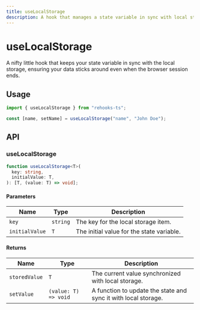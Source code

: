 ```yaml
---
title: useLocalStorage
description: A hook that manages a state variable in sync with local storage, allowing data persistence across browser sessions.
---
```


# useLocalStorage

A nifty little hook that keeps your state variable in sync with the local storage, ensuring your data sticks around even when the browser session ends.

## Usage

```ts
import { useLocalStorage } from "rehooks-ts";

const [name, setName] = useLocalStorage("name", "John Doe");
```

## API

### useLocalStorage

```ts
function useLocalStorage<T>(
  key: string,
  initialValue: T,
): [T, (value: T) => void];
```

#### Parameters

| Name           | Type     | Description                               |
| -------------- | -------- | ----------------------------------------- |
| `key`          | `string` | The key for the local storage item.       |
| `initialValue` | `T`      | The initial value for the state variable. |

#### Returns

| Name          | Type                 | Description                                                    |
| ------------- | -------------------- | -------------------------------------------------------------- |
| `storedValue` | `T`                  | The current value synchronized with local storage.             |
| `setValue`    | `(value: T) => void` | A function to update the state and sync it with local storage. |
